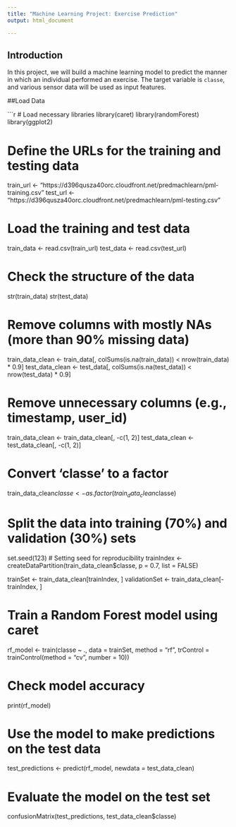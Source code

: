 ```yaml
---
title: "Machine Learning Project: Exercise Prediction"
output: html_document

---
```


## Introduction

In this project, we will build a machine learning model to predict the manner in which an individual performed an exercise. The target variable is `classe`, and various sensor data will be used as input features.

##Load Data

```r
# Load necessary libraries
library(caret)
library(randomForest)
library(ggplot2)

# Define the URLs for the training and testing data
train_url <- "https://d396qusza40orc.cloudfront.net/predmachlearn/pml-training.csv"
test_url <- "https://d396qusza40orc.cloudfront.net/predmachlearn/pml-testing.csv"

# Load the training and test data
train_data <- read.csv(train_url)
test_data <- read.csv(test_url)

# Check the structure of the data
str(train_data)
str(test_data)

# Remove columns with mostly NAs (more than 90% missing data)
train_data_clean <- train_data[, colSums(is.na(train_data)) < nrow(train_data) * 0.9]
test_data_clean <- test_data[, colSums(is.na(test_data)) < nrow(test_data) * 0.9]

# Remove unnecessary columns (e.g., timestamp, user_id)
train_data_clean <- train_data_clean[, -c(1, 2)]
test_data_clean <- test_data_clean[, -c(1, 2)]

# Convert 'classe' to a factor
train_data_clean$classe <- as.factor(train_data_clean$classe)

# Split the data into training (70%) and validation (30%) sets
set.seed(123)  # Setting seed for reproducibility
trainIndex <- createDataPartition(train_data_clean$classe, p = 0.7, list = FALSE)

trainSet <- train_data_clean[trainIndex, ]
validationSet <- train_data_clean[-trainIndex, ]

# Train a Random Forest model using caret
rf_model <- train(classe ~ ., data = trainSet, method = "rf", trControl = trainControl(method = "cv", number = 10))

# Check model accuracy
print(rf_model)

# Use the model to make predictions on the test data
test_predictions <- predict(rf_model, newdata = test_data_clean)

# Evaluate the model on the test set
confusionMatrix(test_predictions, test_data_clean$classe)
